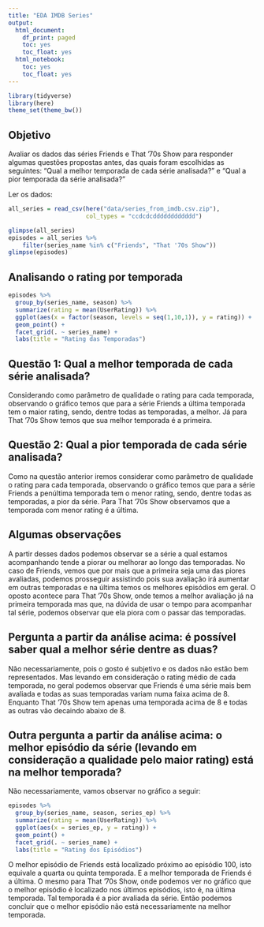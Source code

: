 ```yaml
---
title: "EDA IMDB Series"
output:
  html_document:
    df_print: paged
    toc: yes
    toc_float: yes
  html_notebook:
    toc: yes
    toc_float: yes
---
```


```r
library(tidyverse)
library(here)
theme_set(theme_bw())
```

## Objetivo

Avaliar os dados das séries Friends e That '70s Show para responder algumas questões propostas antes, das quais foram escolhidas as seguintes: "Qual a melhor temporada de cada série analisada?" e "Qual a pior temporada da série analisada?"

Ler os dados:

```r
all_series = read_csv(here("data/series_from_imdb.csv.zip"), 
                      col_types = "ccdcdcdddddddddddd") 

glimpse(all_series)
episodes = all_series %>% 
    filter(series_name %in% c("Friends", "That '70s Show")) 
glimpse(episodes)
```

## Analisando o rating por temporada

```r
episodes %>% 
  group_by(series_name, season) %>%
  summarize(rating = mean(UserRating)) %>% 
  ggplot(aes(x = factor(season, levels = seq(1,10,1)), y = rating)) +
  geom_point() +
  facet_grid(. ~ series_name) +
  labs(title = "Rating das Temporadas")
```
## Questão 1: Qual a melhor temporada de cada série analisada?

  Considerando como parâmetro de qualidade o rating para cada temporada, observando o gráfico temos que para a série Friends a última temporada tem o maior rating, sendo, dentre todas as temporadas, a melhor. Já para That '70s Show temos que sua melhor temporada é a primeira.
  
## Questão 2: Qual a pior temporada de cada série analisada?

  Como na questão anterior iremos considerar como parâmetro de qualidade o rating para cada temporada, observando o gráfico temos que para a série Friends a penúltima temporada tem o menor rating, sendo, dentre todas as temporadas, a pior da série. Para That '70s Show observamos que a temporada com menor rating é a última.

## Algumas observações

  A partir desses dados podemos observar se a série a qual estamos acompanhando tende a piorar ou melhorar ao longo das temporadas. No caso de Friends, vemos que por mais que a primeira seja uma das piores avaliadas, podemos prosseguir assistindo pois sua avaliação irá aumentar em outras temporadas e na última temos os melhores episódios em geral. O oposto acontece para That '70s Show, onde temos a melhor avaliação já na primeira temporada mas que, na dúvida de usar o tempo para acompanhar tal série, podemos observar que ela piora com o passar das temporadas.



## Pergunta a partir da análise acima: é possível saber qual a melhor série dentre as duas?

Não necessariamente, pois o gosto é subjetivo e os dados não estão bem representados. Mas levando em consideração o rating médio de cada temporada, no geral podemos observar que Friends é uma série mais bem avaliada e todas as suas temporadas variam numa faixa acima de 8. Enquanto That '70s Show tem apenas uma temporada acima de 8 e todas as outras vão decaindo abaixo de 8.

## Outra pergunta a partir da análise acima: o melhor episódio da série (levando em consideração a qualidade pelo maior rating) está na melhor temporada?

Não necessariamente, vamos observar no gráfico a seguir:

```r
episodes %>% 
  group_by(series_name, season, series_ep) %>%
  summarize(rating = mean(UserRating)) %>% 
  ggplot(aes(x = series_ep, y = rating)) +
  geom_point() +
  facet_grid(. ~ series_name) +
  labs(title = "Rating dos Episódios")
```

O melhor episódio de Friends está localizado próximo ao episódio 100, isto equivale a quarta ou quinta temporada. E a melhor temporada de Friends é a última. O mesmo para That '70s Show, onde podemos ver no gráfico que o melhor episódio é localizado nos últimos episódios, isto é, na última temporada. Tal temporada é a pior avaliada da série. Então podemos concluir que o melhor episódio não está necessariamente na melhor temporada.